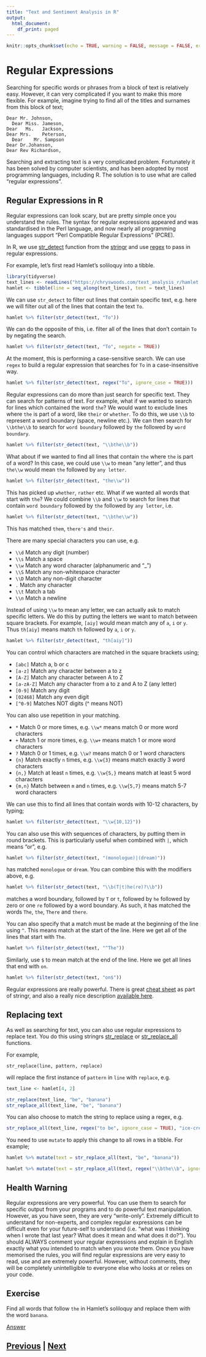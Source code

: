 ```yaml
---
title: "Text and Sentiment Analysis in R"
output:
  html_document:
    df_print: paged
---
```


```r
knitr::opts_chunk$set(echo = TRUE, warning = FALSE, message = FALSE, error = FALSE)
```

# Regular Expressions

Searching for specific words or phrases from a block of text is relatively
easy. However, it can very complicated if you want to make this more flexible.
For example, imagine trying to find all of the titles and surnames
from this block of text;

```
Dear Mr. Johnson, 
  Dear Miss. Jameson,
Dear   Ms.   Jackson, 
Dear Mrs.    Peterson, 
  Dear    Mr. Sampson
Dear Dr.Johanson,
Dear Rev Richardson,
```

Searching and extracting text is a very complicated problem. Fortunately
it has been solved by computer scientists, and has been adopted
by most programming languages, including R. The solution is to use
what are called "regular expressions". 

## Regular Expressions in R

Regular expressions can look scary, but are pretty simple once you 
understand the rules. The syntax for regular expressions appeared 
and was standardised in the Perl language, and now nearly all 
programming languages support “Perl Compatible Regular Expressions” (PCRE).

In R, we use [str_detect](https://www.rdocumentation.org/packages/stringr/versions/1.4.0/topics/str_detect)
function from the [stringr](https://stringr.tidyverse.org) and
use [regex](https://stringr.tidyverse.org/articles/regular-expressions.html)
to pass in regular expressions. 

For example, let's first read Hamlet's soliloquy into a tibble.

```r
library(tidyverse)
text_lines <- readLines("https://chryswoods.com/text_analysis_r/hamlet.txt")
hamlet <- tibble(line = seq_along(text_lines), text = text_lines)
```

We can use `str_detect` to filter out lines that contain specific text,
e.g. here we will filter out all of the lines that contain the text `To`.

```r
hamlet %>% filter(str_detect(text, "To"))
```

We can do the opposite of this, i.e. filter all of the lines that don't
contain `To` by negating the search.

```r
hamlet %>% filter(str_detect(text, "To", negate = TRUE))
```

At the moment, this is performing a case-sensitive search. We can use
`regex` to build a regular expression that searches for `To` in 
a case-insensitive way.

```r
hamlet %>% filter(str_detect(text, regex("To", ignore_case = TRUE)))
```

Regular expressions can do more than just search for specific text. They 
can search for patterns of text. For example, what if we wanted to search
for lines which contained the word `the`? We would want to exclude
lines where `the` is part of a word, like `their` or `whether`. To do this,
we use `\\b` to represent a word boundary (space, newline etc.). We can
then search for `\\bthe\\b` to search for `word boundary` followed by
`the` followed by `word boundary`.

```r
hamlet %>% filter(str_detect(text, "\\bthe\\b"))
```

What about if we wanted to find all lines that contain `the` where `the` is
part of a word? In this case, we could use `\\w` to mean "any letter", and
thus `the\\w` would mean `the` followed by `any letter`.

```r
hamlet %>% filter(str_detect(text, "the\\w"))
```

This has picked up `whether`, `rather` etc. What if we wanted all words that start
with `the`? We could combine `\\b` and `\\w` to search for lines that
contain `word boundary` followed by `the` followed by `any letter`, i.e.

```r
hamlet %>% filter(str_detect(text, "\\bthe\\w"))
```

This has matched `them`, `there's` and `their`.

There are many special characters you can use, e.g.

* `\\d` Match any digit (number)
* `\\s` Match a space
* `\\w` Match any word character (alphanumeric and “_”)
* `\\S` Match any non-whitespace character
* `\\D` Match any non-digit character
* `.` Match any character
* `\\t` Match a tab
* `\\n` Match a newline

Instead of using `\\w` to mean any letter, we can actually ask to match
specific letters. We do this by putting the letters we want to match between
square brackets. For example, `[aiy]` would mean match any of `a`, `i` or `y`.
Thus `th[aiy]` means match `th` followed by `a`, `i` or `y`.

```r
hamlet %>% filter(str_detect(text, "th[aiy]"))
```

You can control which characters are matched in the square brackets using;

* `[abc]` Match a, b or c
* `[a-z]` Match any character between a to z
* `[A-Z]` Match any character between A to Z
* `[a-zA-Z]` Match any character from a to z and A to Z (any letter)
* `[0-9]` Match any digit
* `[02468]` Match any even digit
* `[^0-9]` Matches NOT digits (^ means NOT)

You can also use repetition in your matching.

* `*` Match 0 or more times, e.g. `\\w*` means match 0 or more word characters
* `+` Match 1 or more times, e.g. `\\w+` means match 1 or more word characters
* `?` Match 0 or 1 times, e.g. `\\w?` means match 0 or 1 word characters
* `{n}` Match exactly `n` times, e.g. `\\w{3}` means match exactly 3 word characters
* `{n,}` Match at least `n` times, e.g. `\\w{5,}` means match at least 5 word characters
* `{m,n}` Match between `m` and `n` times, e.g. `\\w{5,7}` means match 5-7 word characters

We can use this to find all lines that contain words with 10-12 characters, by typing;

```r
hamlet %>% filter(str_detect(text, "\\w{10,12}"))
```

You can also use this with sequences of characters, by putting them in 
round brackets. This is particularly useful when combined with `|`, which
means "or", e.g.

```r
hamlet %>% filter(str_detect(text, "(monologue)|(dream)"))
```

has matched `monologue` or `dream`. You can combine this with the modifiers
above, e.g.

```r
hamlet %>% filter(str_detect(text, "\\b(T|t)he(re)?\\b"))
```

matches a word boundary, followed by `T` or `t`, followed by `he` followed
by zero or one `re` followed by a word boundary. As such, it has matched
the words `The`, `the`, `There` and `there`.

You can also specify that a match must be made at the beginning of the 
line using `^`. This means match at the start of the line. Here we get
all of the lines that start with `The`.

```r
hamlet %>% filter(str_detect(text, "^The"))
```

Similarly, use `$` to mean match at the end of the line. Here we get
all lines that end with `on`.

```r
hamlet %>% filter(str_detect(text, "on$"))
```

Regular expressions are really powerful. There is great
[cheat sheet](https://github.com/rstudio/cheatsheets/blob/master/strings.pdf)
as part of stringr, and also a really nice description
[available here](https://stringr.tidyverse.org/articles/regular-expressions.html).

## Replacing text

As well as searching for text, you can also use regular expressions 
to replace text. You do this using stringrs 
[str_replace](https://stringr.tidyverse.org/reference/str_replace.html)
or [str_replace_all](https://stringr.tidyverse.org/reference/str_replace.html)
functions.

For example,

```
str_replace(line, pattern, replace)
```

will replace the first instance of `pattern` in `line` with `replace`, e.g.

```r
text_line <- hamlet[4, 2]

str_replace(text_line, "be", "banana")
str_replace_all(text_line, "be", "banana")
```

You can also choose to match the string to replace using a regex, e.g.

```r
str_replace_all(text_line, regex("to be", ignore_case = TRUE), "ice-cream")
```

You need to use `mutate` to apply this change to all rows in a tibble.
For example;

```r
hamlet %>% mutate(text = str_replace_all(text, "be", "banana"))
```

```r
hamlet %>% mutate(text = str_replace_all(text, regex("\\bthe\\b", ignore_case = TRUE), "banana"))
```

## Health Warning

Regular expressions are very powerful. You can use them to search for specific 
output from your programs and to do powerful text manipulation. However, as you
have seen, they are very “write-only”. Extremely difficult to understand for
non-experts, and complex regular expressions can be difficult even for your
future-self to understand (i.e. “what was I thinking when I wrote that last
year? What does it mean and what does it do?”). You should ALWAYS comment
your regular expressions and explain in English exactly what you intended to
match when you wrote them. Once you have memorised the rules, you will find
regular expressions are very easy to read, use and are extremely powerful. 
However, without comments, they will be completely unintelligible to everyone 
else who looks at or relies on your code.

## Exercise

Find all words that follow `the` in Hamlet's soliloquy and replace them
with the word `banana`. 

[Answer](regexp_answer.html)

## [Previous](sentiment.html) | [Next](wordclouds.html)

